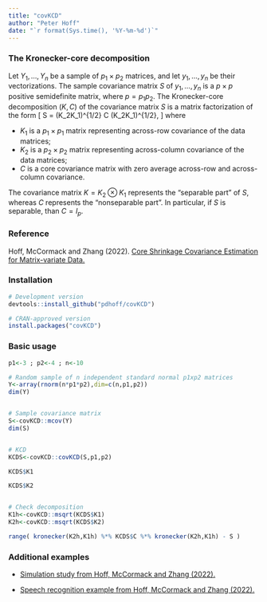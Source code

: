 ```yaml
---
title: "covKCD" 
author: "Peter Hoff"
date: "`r format(Sys.time(), '%Y-%m-%d')`" 
--- 
```



### The Kronecker-core decomposition 

Let $Y_1,\ldots,Y_n$ be a sample of $p_1\times p_2$ matrices, and 
let $y_1,\ldots,y_n$ be their vectorizations. The sample covariance 
matrix $S$ of $y_1,\ldots, y_n$ is a $p\times p$ positive semidefinite 
matrix, where $p=p_1p_2$. 
The Kronecker-core decomposition $(K,C)$ of the covariance matrix $S$ is 
a matrix factorization of the form 
\[
S = (K_2\otimes K_1)^{1/2} C (K_2\otimes K_1)^{1/2}, 
\]
where  

* $K_1$ is a $p_1\times p_1$ matrix representing 
across-row covariance of the data matrices;  
* $K_2$ is a $p_2\times p_2$ matrix representing 
across-column covariance of the data matrices; 
* $C$ is a core covariance matrix with zero
average across-row and across-column covariance. 

The covariance matrix $K=K_2\otimes K_1$ represents
the "separable part" of $S$, whereas $C$ represents the "nonseparable part". 
In particular, if $S$ is separable, than $C=I_p$. 

### Reference

Hoff, McCormack and Zhang (2022). [Core Shrinkage Covariance Estimation for Matrix-variate Data.](https://arxiv.org/abs/2207.12484)


### Installation

```r
# Development version 
devtools::install_github("pdhoff/covKCD")   

# CRAN-approved version 
install.packages("covKCD") 
```


### Basic usage

```r
p1<-3 ; p2<-4 ; n<-10 

# Random sample of n independent standard normal p1xp2 matrices 
Y<-array(rnorm(n*p1*p2),dim=c(n,p1,p2)) 
dim(Y)


# Sample covariance matrix 
S<-covKCD::mcov(Y) 
dim(S) 


# KCD 
KCDS<-covKCD::covKCD(S,p1,p2) 

KCDS$K1 

KCDS$K2


# Check decomposition 
K1h<-covKCD::msqrt(KCDS$K1) 
K2h<-covKCD::msqrt(KCDS$K2) 

range( kronecker(K2h,K1h) %*% KCDS$C %*% kronecker(K2h,K1h) - S )
```

### Additional examples

* [Simulation study from Hoff, McCormack and Zhang (2022).](https://www2.stat.duke.edu/~pdh10/Code/arXiv.2207.12484/)

* [Speech recognition example from Hoff, McCormack and Zhang (2022).](https://www2.stat.duke.edu/~pdh10/Code/arXiv.2207.12484/)
  




